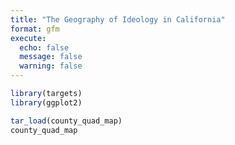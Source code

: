 ```yaml
---
title: "The Geography of Ideology in California"
format: gfm
execute: 
  echo: false
  message: false
  warning: false
---
```


```r
library(targets)
library(ggplot2)
```

```r
tar_load(county_quad_map)
county_quad_map
```

